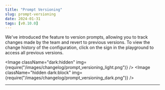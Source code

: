 ```yaml
---
title: "Prompt Versioning"
slug: prompt-versioning
date: 2024-01-31
tags: [v0.10.0]
---
```







We've introduced the feature to version prompts, allowing you to track changes made by the team and revert to previous versions. To view the change history of the configuration, click on the sign in the playground to access all previous versions.

<Image
  className="dark:hidden"
  img={require("/images/changelog/prompt_versioning_light.png")}
/>
<Image
  className="hidden dark:block"
  img={require("/images/changelog/prompt_versioning_dark.png")}
/>

---
